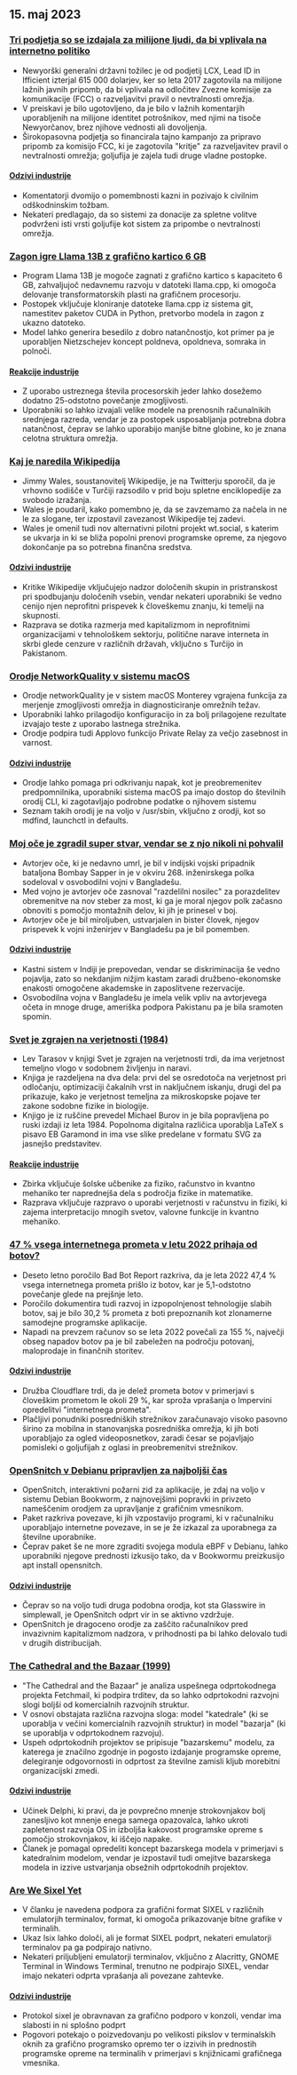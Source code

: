 

<CallToAction />

<Steps>

## 15. maj 2023

### [Tri podjetja so se izdajala za milijone ljudi, da bi vplivala na internetno politiko](https://ag.ny.gov/press-release/2023/attorney-general-james-secures-615000-companies-supplied-fake-comments-influence)

- Newyorški generalni državni tožilec je od podjetij LCX, Lead ID in Ifficient izterjal 615 000 dolarjev, ker so leta 2017 zagotovila na milijone lažnih javnih pripomb, da bi vplivala na odločitev Zvezne komisije za komunikacije (FCC) o razveljavitvi pravil o nevtralnosti omrežja.
- V preiskavi je bilo ugotovljeno, da je bilo v lažnih komentarjih uporabljenih na milijone identitet potrošnikov, med njimi na tisoče Newyorčanov, brez njihove vednosti ali dovoljenja.
- Širokopasovna podjetja so financirala tajno kampanjo za pripravo pripomb za komisijo FCC, ki je zagotovila "kritje" za razveljavitev pravil o nevtralnosti omrežja; goljufija je zajela tudi druge vladne postopke.

#### [Odzivi industrije](http://news.ycombinator.com/item?id=35934504)

- Komentatorji dvomijo o pomembnosti kazni in pozivajo k civilnim odškodninskim tožbam.
- Nekateri predlagajo, da so sistemi za donacije za spletne volitve podvrženi isti vrsti goljufije kot sistem za pripombe o nevtralnosti omrežja.

### [Zagon igre Llama 13B z grafično kartico 6 GB](https://gist.github.com/rain-1/8cc12b4b334052a21af8029aa9c4fafc)

- Program Llama 13B je mogoče zagnati z grafično kartico s kapaciteto 6 GB, zahvaljujoč nedavnemu razvoju v datoteki llama.cpp, ki omogoča delovanje transformatorskih plasti na grafičnem procesorju.
- Postopek vključuje kloniranje datoteke llama.cpp iz sistema git, namestitev paketov CUDA in Python, pretvorbo modela in zagon z ukazno datoteko.
- Model lahko generira besedilo z dobro natančnostjo, kot primer pa je uporabljen Nietzschejev koncept poldneva, opoldneva, somraka in polnoči.

#### [Reakcije industrije](http://news.ycombinator.com/item?id=35937505)

- Z uporabo ustreznega števila procesorskih jeder lahko dosežemo dodatno 25-odstotno povečanje zmogljivosti.
- Uporabniki so lahko izvajali velike modele na prenosnih računalnikih srednjega razreda, vendar je za postopek usposabljanja potrebna dobra natančnost, čeprav se lahko uporabijo manjše bitne globine, ko je znana celotna struktura omrežja.

### [Kaj je naredila Wikipedija](https://twitter.com/jimmy_wales/status/1657494022741426180)

- Jimmy Wales, soustanovitelj Wikipedije, je na Twitterju sporočil, da je vrhovno sodišče v Turčiji razsodilo v prid boju spletne enciklopedije za svobodo izražanja.
- Wales je poudaril, kako pomembno je, da se zavzemamo za načela in ne le za slogane, ter izpostavil zavezanost Wikipedije tej zadevi.
- Wales je omenil tudi nov alternativni pilotni projekt wt.social, s katerim se ukvarja in ki se bliža popolni prenovi programske opreme, za njegovo dokončanje pa so potrebna finančna sredstva.

#### [Odzivi industrije](http://news.ycombinator.com/item?id=35935714)

- Kritike Wikipedije vključujejo nadzor določenih skupin in pristranskost pri spodbujanju določenih vsebin, vendar nekateri uporabniki še vedno cenijo njen neprofitni prispevek k človeškemu znanju, ki temelji na skupnosti.
- Razprava se dotika razmerja med kapitalizmom in neprofitnimi organizacijami v tehnološkem sektorju, politične narave interneta in skrbi glede cenzure v različnih državah, vključno s Turčijo in Pakistanom.

### [Orodje NetworkQuality v sistemu macOS](https://cyberhost.uk/the-hidden-macos-speedtest-tool-networkquality/)

- Orodje networkQuality je v sistem macOS Monterey vgrajena funkcija za merjenje zmogljivosti omrežja in diagnosticiranje omrežnih težav.
- Uporabniki lahko prilagodijo konfiguracijo in za bolj prilagojene rezultate izvajajo teste z uporabo lastnega strežnika.
- Orodje podpira tudi Applovo funkcijo Private Relay za večjo zasebnost in varnost.

#### [Odzivi industrije](http://news.ycombinator.com/item?id=35936999)

- Orodje lahko pomaga pri odkrivanju napak, kot je preobremenitev predpomnilnika, uporabniki sistema macOS pa imajo dostop do številnih orodij CLI, ki zagotavljajo podrobne podatke o njihovem sistemu
- Seznam takih orodij je na voljo v /usr/sbin, vključno z orodji, kot so mdfind, launchctl in defaults.

### [Moj oče je zgradil super stvar, vendar se z njo nikoli ni pohvalil](https://robotsinplainenglish.com/e/2023-04-23-aaba-obit.html)

- Avtorjev oče, ki je nedavno umrl, je bil v indijski vojski pripadnik bataljona Bombay Sapper in je v okviru 268. inženirskega polka sodeloval v osvobodilni vojni v Bangladešu.
- Med vojno je avtorjev oče zasnoval "razdelilni nosilec" za porazdelitev obremenitve na nov steber za most, ki ga je moral njegov polk začasno obnoviti s pomočjo montažnih delov, ki jih je prinesel v boj.
- Avtorjev oče je bil miroljuben, ustvarjalen in bister človek, njegov prispevek k vojni inženirjev v Bangladešu pa je bil pomemben.

#### [Odzivi industrije](http://news.ycombinator.com/item?id=35934903)

- Kastni sistem v Indiji je prepovedan, vendar se diskriminacija še vedno pojavlja, zato so nekdanjim nižjim kastam zaradi družbeno-ekonomske enakosti omogočene akademske in zaposlitvene rezervacije.
- Osvobodilna vojna v Bangladešu je imela velik vpliv na avtorjevega očeta in mnoge druge, ameriška podpora Pakistanu pa je bila sramoten spomin.

### [Svet je zgrajen na verjetnosti (1984)](https://archive.org/details/lev-tarasov-the-world-is-built-on-probability-mir-2023)

- Lev Tarasov v knjigi Svet je zgrajen na verjetnosti trdi, da ima verjetnost temeljno vlogo v sodobnem življenju in naravi.
- Knjiga je razdeljena na dva dela: prvi del se osredotoča na verjetnost pri odločanju, optimizaciji čakalnih vrst in naključnem iskanju, drugi del pa prikazuje, kako je verjetnost temeljna za mikroskopske pojave ter zakone sodobne fizike in biologije.
- Knjigo je iz ruščine prevedel Michael Burov in je bila popravljena po ruski izdaji iz leta 1984. Popolnoma digitalna različica uporablja LaTeX s pisavo EB Garamond in ima vse slike predelane v formatu SVG za jasnejšo predstavitev.

#### [Reakcije industrije](http://news.ycombinator.com/item?id=35937375)

- Zbirka vključuje šolske učbenike za fiziko, računstvo in kvantno mehaniko ter naprednejša dela s področja fizike in matematike.
- Razprava vključuje razpravo o uporabi verjetnosti v računstvu in fiziki, ki zajema interpretacijo mnogih svetov, valovne funkcije in kvantno mehaniko.

### [47 % vsega internetnega prometa v letu 2022 prihaja od botov?](https://www.securitymagazine.com/articles/99339-47-of-all-internet-traffic-came-from-bots-in-2022)

- Deseto letno poročilo Bad Bot Report razkriva, da je leta 2022 47,4 % vsega internetnega prometa prišlo iz botov, kar je 5,1-odstotno povečanje glede na prejšnje leto.
- Poročilo dokumentira tudi razvoj in izpopolnjenost tehnologije slabih botov, saj je bilo 30,2 % prometa z boti prepoznanih kot zlonamerne samodejne programske aplikacije.
- Napadi na prevzem računov so se leta 2022 povečali za 155 %, največji obseg napadov botov pa je bil zabeležen na področju potovanj, maloprodaje in finančnih storitev.

#### [Odzivi industrije](http://news.ycombinator.com/item?id=35938433)

- Družba Cloudflare trdi, da je delež prometa botov v primerjavi s človeškim prometom le okoli 29 %, kar sproža vprašanja o Impervini opredelitvi "internetnega prometa".
- Plačljivi ponudniki posredniških strežnikov zaračunavajo visoko pasovno širino za mobilna in stanovanjska posredniška omrežja, ki jih boti uporabljajo za ogled videoposnetkov, zaradi česar se pojavljajo pomisleki o goljufijah z oglasi in preobremenitvi strežnikov.

### [OpenSnitch v Debianu pripravljen za najboljši čas](https://people.skolelinux.org/pere/blog/OpenSnitch_in_Debian_ready_for_prime_time.html)

- OpenSnitch, interaktivni požarni zid za aplikacije, je zdaj na voljo v sistemu Debian Bookworm, z najnovejšimi popravki in privzeto nameščenim orodjem za upravljanje z grafičnim vmesnikom.
- Paket razkriva povezave, ki jih vzpostavijo programi, ki v računalniku uporabljajo internetne povezave, in se je že izkazal za uporabnega za številne uporabnike.
- Čeprav paket še ne more zgraditi svojega modula eBPF v Debianu, lahko uporabniki njegove prednosti izkusijo tako, da v Bookwormu preizkusijo apt install opensnitch.

#### [Odzivi industrije](http://news.ycombinator.com/item?id=35936044)

- Čeprav so na voljo tudi druga podobna orodja, kot sta Glasswire in simplewall, je OpenSnitch odprt vir in se aktivno vzdržuje.
- OpenSnitch je dragoceno orodje za zaščito računalnikov pred invazivnim kapitalizmom nadzora, v prihodnosti pa bi lahko delovalo tudi v drugih distribucijah.

### [The Cathedral and the Bazaar (1999)](http://www.catb.org/~esr/writings/cathedral-bazaar/cathedral-bazaar/)

- "The Cathedral and the Bazaar" je analiza uspešnega odprtokodnega projekta Fetchmail, ki podpira trditev, da so lahko odprtokodni razvojni slogi boljši od komercialnih razvojnih struktur.
- V osnovi obstajata različna razvojna sloga: model "katedrale" (ki se uporablja v večini komercialnih razvojnih struktur) in model "bazarja" (ki se uporablja v odprtokodnem razvoju).
- Uspeh odprtokodnih projektov se pripisuje "bazarskemu" modelu, za katerega je značilno zgodnje in pogosto izdajanje programske opreme, delegiranje odgovornosti in odprtost za številne zamisli kljub morebitni organizacijski zmedi.

#### [Odzivi industrije](http://news.ycombinator.com/item?id=35939383)

- Učinek Delphi, ki pravi, da je povprečno mnenje strokovnjakov bolj zanesljivo kot mnenje enega samega opazovalca, lahko ukroti zapletenost razvoja OS in izboljša kakovost programske opreme s pomočjo strokovnjakov, ki iščejo napake.
- Članek je pomagal opredeliti koncept bazarskega modela v primerjavi s katedralnim modelom, vendar je izpostavil tudi omejitve bazarskega modela in izzive ustvarjanja obsežnih odprtokodnih projektov.

### [Are We Sixel Yet](https://www.arewesixelyet.com/)

- V članku je navedena podpora za grafični format SIXEL v različnih emulatorjih terminalov, format, ki omogoča prikazovanje bitne grafike v terminalih.
- Ukaz lsix lahko določi, ali je format SIXEL podprt, nekateri emulatorji terminalov pa ga podpirajo nativno.
- Nekateri priljubljeni emulatorji terminalov, vključno z Alacritty, GNOME Terminal in Windows Terminal, trenutno ne podpirajo SIXEL, vendar imajo nekateri odprta vprašanja ali povezane zahtevke.

#### [Odzivi industrije](http://news.ycombinator.com/item?id=35936331)

- Protokol sixel je obravnavan za grafično podporo v konzoli, vendar ima slabosti in ni splošno podprt
- Pogovori potekajo o poizvedovanju po velikosti pikslov v terminalskih oknih za grafično programsko opremo ter o izzivih in prednostih programske opreme na terminalih v primerjavi s knjižnicami grafičnega vmesnika.

</Steps>
